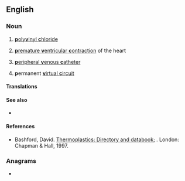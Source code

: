 ==English==
{{wikipedia|PVC (disambiguation)}}

===Noun===
{{en-noun|-}}

# {{lb|en|organic compound}} [[polyvinyl chloride|'''p'''oly'''v'''inyl '''c'''hloride]]
# {{lb|en|medicine}} [[premature ventricular contraction|'''p'''remature '''v'''entricular '''c'''ontraction]] of the heart
# {{lb|en|medicine}} [[peripheral venous catheter|'''p'''eripheral '''v'''enous '''c'''atheter]]
# {{lb|en|networking}} '''p'''ermanent [[virtual circuit|'''v'''irtual '''c'''ircuit]]

====Translations====
{{trans-see|(organic compound) polyvinyl chloride|polyvinyl chloride}}

{{trans-top|(medicine) premature ventricular contraction of the heart}}
{{trans-mid}}
{{trans-bottom}}

{{trans-top|(medicine) peripheral venous catheter}}
{{trans-mid}}
{{trans-bottom}}

{{trans-top|(networking) permanent virtual circuit}}
{{trans-mid}}
{{trans-bottom}}

====See also====
* {{sense|chemistry}} {{l|en|ABS}}

====References====
* {{lb|en|organic chemistry}} Bashford, David. [http://books.google.com/books?id=ycLq-EYaE0QC&dq=a.+schulman&source=gbs_navlinks_s Thermoplastics: Directory and databook]; {{ISBN|9780412733505}}. London: Chapman & Hall, 1997.

===Anagrams===
* {{anagrams|en|CVP|PCV}}
